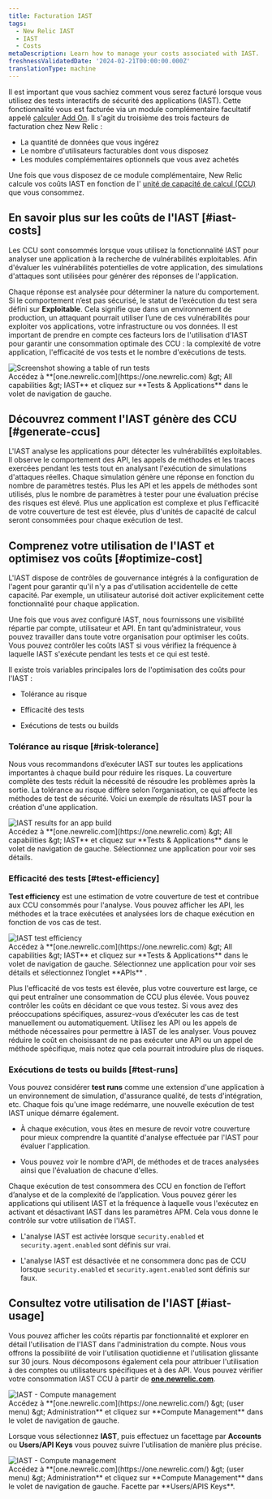 ```yaml
---
title: Facturation IAST
tags:
  - New Relic IAST
  - IAST
  - Costs
metaDescription: Learn how to manage your costs associated with IAST.
freshnessValidatedDate: '2024-02-21T00:00:00.000Z'
translationType: machine
---
```


Il est important que vous sachiez comment vous serez facturé lorsque vous utilisez des tests interactifs de sécurité des applications (IAST). Cette fonctionnalité vous est facturée via un module complémentaire facultatif appelé [calculer Add On](/docs/accounts/accounts-billing/new-relic-one-pricing-billing/add-on-billing). Il s&apos;agit du troisième des trois facteurs de facturation chez New Relic :

* La quantité de données que vous ingérez
* Le nombre d&apos;utilisateurs facturables dont vous disposez
* Les modules complémentaires optionnels que vous avez achetés

Une fois que vous disposez de ce module complémentaire, New Relic calcule vos coûts IAST en fonction de l&apos; [unité de capacité de calcul (CCU)](/docs/licenses/license-information/product-definitions/new-relic-one-pricing-definitions/#compute-capacity-unit) que vous consommez.

## En savoir plus sur les coûts de l&apos;IAST [#iast-costs]

Les CCU sont consommés lorsque vous utilisez la fonctionnalité IAST pour analyser une application à la recherche de vulnérabilités exploitables. Afin d&apos;évaluer les vulnérabilités potentielles de votre application, des simulations d&apos;attaques sont utilisées pour générer des réponses de l&apos;application.

Chaque réponse est analysée pour déterminer la nature du comportement. Si le comportement n’est pas sécurisé, le statut de l’exécution du test sera défini sur <DNT>**Exploitable**</DNT>. Cela signifie que dans un environnement de production, un attaquant pourrait utiliser l’une de ces vulnérabilités pour exploiter vos applications, votre infrastructure ou vos données. Il est important de prendre en compte ces facteurs lors de l&apos;utilisation d&apos;IAST pour garantir une consommation optimale des CCU : la complexité de votre application, l&apos;efficacité de vos tests et le nombre d&apos;exécutions de tests.

<img title="Screenshot showing a table of run tests" alt="Screenshot showing a table of run tests" src="/images/iast_screenshot-crop_test-run.webp" />

<figcaption>
  Accédez à <DNT>**[one.newrelic.com](https://one.newrelic.com) &amp;gt; All capabilities &amp;gt; IAST**</DNT> et cliquez sur <DNT>**Tests &amp; Applications**</DNT> dans le volet de navigation de gauche.
</figcaption>

## Découvrez comment l&apos;IAST génère des CCU [#generate-ccus]

L&apos;IAST analyse les applications pour détecter les vulnérabilités exploitables. Il observe le comportement des API, les appels de méthodes et les traces exercées pendant les tests tout en analysant l&apos;exécution de simulations d&apos;attaques réelles. Chaque simulation génère une réponse en fonction du nombre de paramètres testés. Plus les API et les appels de méthodes sont utilisés, plus le nombre de paramètres à tester pour une évaluation précise des risques est élevé. Plus une application est complexe et plus l&apos;efficacité de votre couverture de test est élevée, plus d&apos;unités de capacité de calcul seront consommées pour chaque exécution de test.

## Comprenez votre utilisation de l&apos;IAST et optimisez vos coûts [#optimize-cost]

L&apos;IAST dispose de contrôles de gouvernance intégrés à la configuration de l&apos;agent <InlinePopover type="apm" />pour garantir qu&apos;il n&apos;y a pas d&apos;utilisation accidentelle de cette capacité. Par exemple, un utilisateur autorisé doit activer explicitement cette fonctionnalité pour chaque application.

Une fois que vous avez configuré IAST, nous fournissons une visibilité répartie par compte, utilisateur et API. En tant qu’administrateur, vous pouvez travailler dans toute votre organisation pour optimiser les coûts. Vous pouvez contrôler les coûts IAST si vous vérifiez la fréquence à laquelle IAST s&apos;exécute pendant les tests et ce qui est testé.

Il existe trois variables principales lors de l&apos;optimisation des coûts pour l&apos;IAST :

* Tolérance au risque

* Efficacité des tests

* Exécutions de tests ou builds

### Tolérance au risque [#risk-tolerance]

Nous vous recommandons d’exécuter IAST sur toutes les applications importantes à chaque build pour réduire les risques. La couverture complète des tests réduit la nécessité de résoudre les problèmes après la sortie. La tolérance au risque diffère selon l’organisation, ce qui affecte les méthodes de test de sécurité. Voici un exemple de résultats IAST pour la création d&apos;une application.

<img title="IAST results for an app build" alt="IAST results for an app build" src="/images/iast_screenshot-full_results-app-build.webp" />

<figcaption>
  Accédez à <DNT>**[one.newrelic.com](https://one.newrelic.com) &amp;gt; All capabilities &amp;gt; IAST**</DNT> et cliquez sur <DNT>**Tests &amp; Applications**</DNT> dans le volet de navigation de gauche. Sélectionnez une application pour voir ses détails.
</figcaption>

### Efficacité des tests [#test-efficiency]

<DNT>**Test efficiency**</DNT> est une estimation de votre couverture de test et contribue aux CCU consommés pour l&apos;analyse. Vous pouvez afficher les API, les méthodes et la trace exécutées et analysées lors de chaque exécution en fonction de vos cas de test.

<img title="IAST test efficiency" alt="IAST test efficiency" src="/images/iast_screenshot-full_tested-apis.webp" />

<figcaption>
  Accédez à <DNT>**[one.newrelic.com](https://one.newrelic.com) &amp;gt; All capabilities &amp;gt; IAST**</DNT> et cliquez sur <DNT>**Tests &amp; Applications**</DNT> dans le volet de navigation de gauche. Sélectionnez une application pour voir ses détails et sélectionnez l’onglet <DNT>**APIs**</DNT> .
</figcaption>

Plus l&apos;efficacité de vos tests est élevée, plus votre couverture est large, ce qui peut entraîner une consommation de CCU plus élevée. Vous pouvez contrôler les coûts en décidant ce que vous testez. Si vous avez des préoccupations spécifiques, assurez-vous d’exécuter les cas de test manuellement ou automatiquement. Utilisez les API ou les appels de méthode nécessaires pour permettre à IAST de les analyser. Vous pouvez réduire le coût en choisissant de ne pas exécuter une API ou un appel de méthode spécifique, mais notez que cela pourrait introduire plus de risques.

### Exécutions de tests ou builds [#test-runs]

Vous pouvez considérer <DNT>**test runs**</DNT> comme une extension d&apos;une application à un environnement de simulation, d&apos;assurance qualité, de tests d&apos;intégration, etc. Chaque fois qu&apos;une image redémarre, une nouvelle exécution de test IAST unique démarre également.

* À chaque exécution, vous êtes en mesure de revoir votre couverture pour mieux comprendre la quantité d&apos;analyse effectuée par l&apos;IAST pour évaluer l&apos;application.

* Vous pouvez voir le nombre d&apos;API, de méthodes et de traces analysées ainsi que l&apos;évaluation de chacune d&apos;elles.

Chaque exécution de test consommera des CCU en fonction de l’effort d’analyse et de la complexité de l’application. Vous pouvez gérer les applications qui utilisent IAST et la fréquence à laquelle vous l&apos;exécutez en activant et désactivant IAST dans les paramètres APM. Cela vous donne le contrôle sur votre utilisation de l&apos;IAST.

* L&apos;analyse IAST est activée lorsque `security.enabled` et `security.agent.enabled` sont définis sur vrai.

* L&apos;analyse IAST est désactivée et ne consommera donc pas de CCU lorsque `security.enabled` et `security.agent.enabled` sont définis sur faux.

## Consultez votre utilisation de l&apos;IAST [#iast-usage]

Vous pouvez afficher les coûts répartis par fonctionnalité et explorer en détail l&apos;utilisation de l&apos;IAST dans l&apos;administration du compte. Nous vous offrons la possibilité de voir l&apos;utilisation quotidienne et l&apos;utilisation glissante sur 30 jours. Nous décomposons également cela pour attribuer l&apos;utilisation à des comptes ou utilisateurs spécifiques et à des API. Vous pouvez vérifier votre consommation IAST CCU à partir de <DNT>**[one.newrelic.com](https://one.newrelic.com/)**</DNT>.

<img title="IAST - Compute management" alt="IAST - Compute management" src="/images/iast_screenshot-full_compute-management.webp" />

<figcaption>
  Accédez à <DNT>**[one.newrelic.com](https://one.newrelic.com/) &amp;gt; (user menu) &amp;gt; Administration**</DNT> et cliquez sur <DNT>**Compute Management**</DNT> dans le volet de navigation de gauche.
</figcaption>

Lorsque vous sélectionnez <DNT>**IAST**</DNT>, puis effectuez un facettage par <DNT>**Accounts**</DNT> ou <DNT>**Users/API Keys**</DNT> vous pouvez suivre l&apos;utilisation de manière plus précise.

<img title="IAST - Compute management" alt="IAST - Compute management" src="/images/iast_screenshot-full_compute-management-users.webp" />

<figcaption>
  Accédez à <DNT>**[one.newrelic.com](https://one.newrelic.com/) &amp;gt; (user menu) &amp;gt; Administration**</DNT> et cliquez sur <DNT>**Compute Management**</DNT> dans le volet de navigation de gauche. Facette par <DNT>**Users/APIS Keys**</DNT>.
</figcaption>